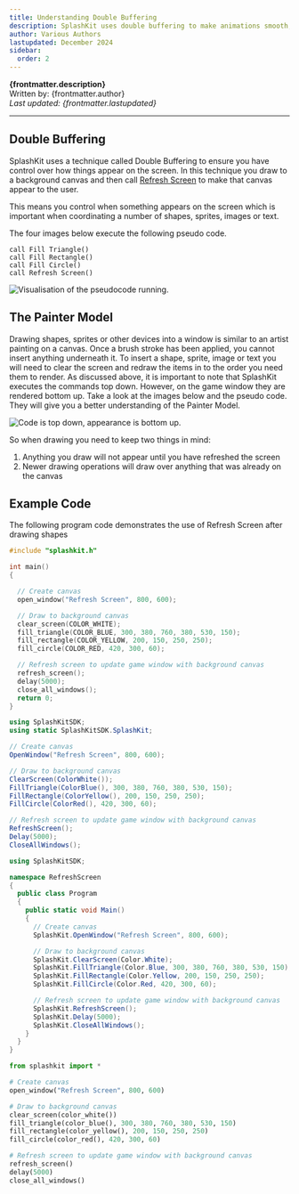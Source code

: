 ```yaml
---
title: Understanding Double Buffering
description: SplashKit uses double buffering to make animations smooth, but this introduces a few steps to get images appearing on the screen as you expect. In this article we discuss the basics of double buffering using Refresh Screen and the painter model.
author: Various Authors
lastupdated: December 2024
sidebar:
  order: 2
---
```



**{frontmatter.description}**  
Written by: {frontmatter.author}  
_Last updated: {frontmatter.lastupdated}_

---

## Double Buffering

SplashKit uses a technique called Double Buffering to ensure you have control over how things appear on the screen. In this technique you draw to a background canvas and then call [Refresh Screen](/api/graphics/#refresh-screen) to make that canvas appear to the user.

This means you control when something appears on the screen which is important when coordinating a number of shapes, sprites, images or text.

The four images below execute the following pseudo code.

```plaintext
call Fill Triangle()
call Fill Rectangle()
call Fill Circle()
call Refresh Screen()
```

![Visualisation of the pseudocode running.](./images/double_buffer/draw_shapes.png)

## The Painter Model

Drawing shapes, sprites or other devices into a window is similar to an artist painting on a canvas. Once a brush stroke has been applied, you cannot insert anything underneath it. To insert a shape, sprite, image or text you will need to clear the screen and redraw the items in to the order you need them to render. As discussed above, it is important to note that SplashKit executes the commands top down. However, on the game window they are rendered bottom up. Take a look at the images below and the pseudo code. They will give you a better understanding of the Painter Model.

![Code is top down, appearance is bottom up.](./images/double_buffer/painter-new.jpg)

So when drawing you need to keep two things in mind:

1. Anything you draw will not appear until you have refreshed the screen
2. Newer drawing operations will draw over anything that was already on the canvas

## Example Code

The following program code demonstrates the use of Refresh Screen after drawing shapes

<Tabs syncKey="code-language">

<TabItem label="C++">

```cpp
#include "splashkit.h"

int main()
{

  // Create canvas
  open_window("Refresh Screen", 800, 600);

  // Draw to background canvas
  clear_screen(COLOR_WHITE);
  fill_triangle(COLOR_BLUE, 300, 380, 760, 380, 530, 150);
  fill_rectangle(COLOR_YELLOW, 200, 150, 250, 250);
  fill_circle(COLOR_RED, 420, 300, 60);

  // Refresh screen to update game window with background canvas
  refresh_screen();
  delay(5000);
  close_all_windows();
  return 0;
}
```

</TabItem>
<TabItem label="C#">

<Tabs syncKey="csharp-style">
<TabItem label="Top-level Statements">

```csharp
using SplashKitSDK;
using static SplashKitSDK.SplashKit;

// Create canvas
OpenWindow("Refresh Screen", 800, 600);

// Draw to background canvas
ClearScreen(ColorWhite());
FillTriangle(ColorBlue(), 300, 380, 760, 380, 530, 150);
FillRectangle(ColorYellow(), 200, 150, 250, 250);
FillCircle(ColorRed(), 420, 300, 60);

// Refresh screen to update game window with background canvas
RefreshScreen();
Delay(5000);
CloseAllWindows();
```

</TabItem>
<TabItem label="Object-Oriented">

```csharp
using SplashKitSDK;

namespace RefreshScreen
{
  public class Program
  {
    public static void Main()
    {
      // Create canvas
      SplashKit.OpenWindow("Refresh Screen", 800, 600);

      // Draw to background canvas
      SplashKit.ClearScreen(Color.White);
      SplashKit.FillTriangle(Color.Blue, 300, 380, 760, 380, 530, 150);
      SplashKit.FillRectangle(Color.Yellow, 200, 150, 250, 250);
      SplashKit.FillCircle(Color.Red, 420, 300, 60);

      // Refresh screen to update game window with background canvas
      SplashKit.RefreshScreen();
      SplashKit.Delay(5000);
      SplashKit.CloseAllWindows();
    }
  }
}
```

</TabItem>
</Tabs>

</TabItem>
<TabItem label="Python">

```python
from splashkit import *

# Create canvas
open_window("Refresh Screen", 800, 600)

# Draw to background canvas
clear_screen(color_white())
fill_triangle(color_blue(), 300, 380, 760, 380, 530, 150)
fill_rectangle(color_yellow(), 200, 150, 250, 250)
fill_circle(color_red(), 420, 300, 60)

# Refresh screen to update game window with background canvas
refresh_screen()
delay(5000)
close_all_windows()

```

</TabItem>
</Tabs>
